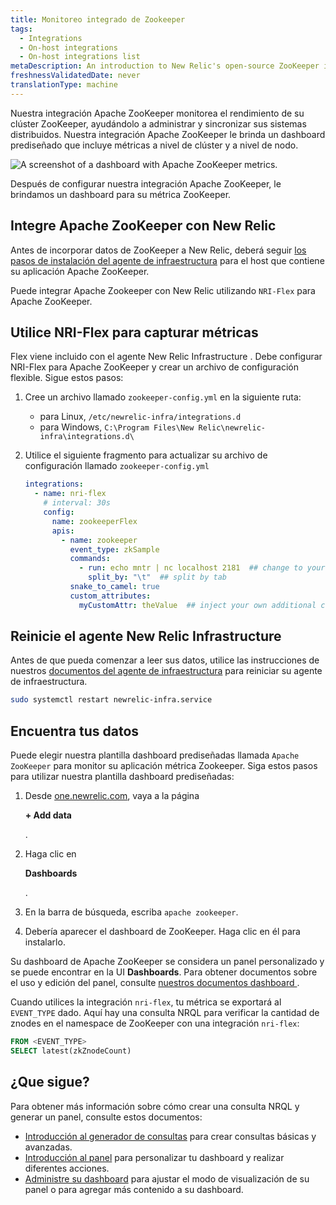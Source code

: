 ```yaml
---
title: Monitoreo integrado de Zookeeper
tags:
  - Integrations
  - On-host integrations
  - On-host integrations list
metaDescription: An introduction to New Relic's open-source ZooKeeper integration.
freshnessValidatedDate: never
translationType: machine
---
```



Nuestra integración Apache ZooKeeper monitorea el rendimiento de su clúster ZooKeeper, ayudándolo a administrar y sincronizar sus sistemas distribuidos. Nuestra integración Apache ZooKeeper le brinda un dashboard prediseñado que incluye métricas a nivel de clúster y a nivel de nodo.

<img
  src={infrastructureApacheZooKeeperDashboard}
  title="Apache ZooKeeper dashboard landing page"
  alt="A screenshot of a dashboard with Apache ZooKeeper metrics."
/>

<figcaption>
  Después de configurar nuestra integración Apache ZooKeeper, le brindamos un dashboard para su métrica ZooKeeper.
</figcaption>

## Integre Apache ZooKeeper con New Relic

Antes de incorporar datos de ZooKeeper a New Relic, deberá seguir [los pasos de instalación del agente de infraestructura](/docs/infrastructure/install-infrastructure-agent/get-started/install-infrastructure-agent) para el host que contiene su aplicación Apache ZooKeeper.

Puede integrar Apache Zookeeper con New Relic utilizando `NRI-Flex` para Apache ZooKeeper.

## Utilice NRI-Flex para capturar métricas

Flex viene incluido con el agente New Relic Infrastructure . Debe configurar NRI-Flex para Apache ZooKeeper y crear un archivo de configuración flexible. Sigue estos pasos:

1. Cree un archivo llamado `zookeeper-config.yml` en la siguiente ruta:

   * para Linux, `/etc/newrelic-infra/integrations.d`
   * para Windows, `C:\Program Files\New Relic\newrelic-infra\integrations.d\`

2. Utilice el siguiente fragmento para actualizar su archivo de configuración llamado `zookeeper-config.yml`

   ```yml
   integrations:
     - name: nri-flex
       # interval: 30s
       config:
         name: zookeeperFlex
         apis:
           - name: zookeeper
             event_type: zkSample
             commands:
               - run: echo mntr | nc localhost 2181  ## change to your zookeeper server
                 split_by: "\t"  ## split by tab
             snake_to_camel: true
             custom_attributes:
               myCustomAttr: theValue  ## inject your own additional custom attributes
   ```

## Reinicie el agente New Relic Infrastructure

Antes de que pueda comenzar a leer sus datos, utilice las instrucciones de nuestros [documentos del agente de infraestructura](/docs/infrastructure/install-infrastructure-agent/manage-your-agent/start-stop-restart-infrastructure-agent/) para reiniciar su agente de infraestructura.

```bash
sudo systemctl restart newrelic-infra.service
```

## Encuentra tus datos

Puede elegir nuestra plantilla dashboard prediseñadas llamada `Apache ZooKeeper` para monitor su aplicación métrica Zookeeper. Siga estos pasos para utilizar nuestra plantilla dashboard prediseñadas:

1. Desde [one.newrelic.com](https://one.newrelic.com), vaya a la página

   <DNT>**+ Add data**</DNT>

   .

2. Haga clic en

   <DNT>**Dashboards**</DNT>

   .

3. En la barra de búsqueda, escriba `apache zookeeper`.

4. Debería aparecer el dashboard de ZooKeeper. Haga clic en él para instalarlo.

Su dashboard de Apache ZooKeeper se considera un panel personalizado y se puede encontrar en la UI <DNT>**Dashboards**</DNT>. Para obtener documentos sobre el uso y edición del panel, consulte [nuestros documentos dashboard ](/docs/query-your-data/explore-query-data/dashboards/introduction-dashboards).

Cuando utilices la integración `nri-flex`, tu métrica se exportará al `EVENT_TYPE` dado. Aquí hay una consulta NRQL para verificar la cantidad de znodes en el namespace de ZooKeeper con una integración `nri-flex`:

```sql
FROM <EVENT_TYPE> 
SELECT latest(zkZnodeCount)
```

## ¿Que sigue?

Para obtener más información sobre cómo crear una consulta NRQL y generar un panel, consulte estos documentos:

* [Introducción al generador de consultas](/docs/query-your-data/explore-query-data/query-builder/introduction-query-builder) para crear consultas básicas y avanzadas.
* [Introducción al panel](/docs/query-your-data/explore-query-data/dashboards/introduction-dashboards) para personalizar tu dashboard y realizar diferentes acciones.
* [Administre su dashboard](/docs/query-your-data/explore-query-data/dashboards/manage-your-dashboard) para ajustar el modo de visualización de su panel o para agregar más contenido a su dashboard.